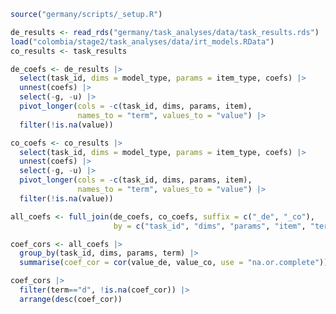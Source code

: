```r
source("germany/scripts/_setup.R")

de_results <- read_rds("germany/task_analyses/data/task_results.rds")
load("colombia/stage2/task_analyses/data/irt_models.RData")
co_results <- task_results
```

```r
de_coefs <- de_results |>
  select(task_id, dims = model_type, params = item_type, coefs) |>
  unnest(coefs) |>
  select(-g, -u) |>
  pivot_longer(cols = -c(task_id, dims, params, item),
               names_to = "term", values_to = "value") |>
  filter(!is.na(value))

co_coefs <- co_results |>
  select(task_id, dims = model_type, params = item_type, coefs) |>
  unnest(coefs) |>
  select(-g, -u) |>
  pivot_longer(cols = -c(task_id, dims, params, item),
               names_to = "term", values_to = "value") |>
  filter(!is.na(value))

all_coefs <- full_join(de_coefs, co_coefs, suffix = c("_de", "_co"),
                       by = c("task_id", "dims", "params", "item", "term"))

coef_cors <- all_coefs |>
  group_by(task_id, dims, params, term) |>
  summarise(coef_cor = cor(value_de, value_co, use = "na.or.complete")) 

coef_cors |>
  filter(term=="d", !is.na(coef_cor)) |>
  arrange(desc(coef_cor))
```
